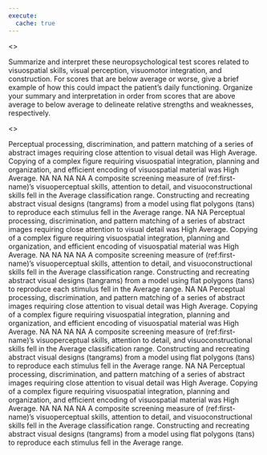 ```yaml
---
execute:
  cache: true
---
```


<<PROMPT>>

Summarize and interpret these neuropsychological test scores related to visuospatial skills, visual perception, visuomotor integration, and construction. For scores that are below average or worse, give a brief example of how this could impact the patient's daily functioning. Organize your summary and interpretation in order from scores that are above average to below average to delineate relative strengths and weaknesses, respectively.

<<START>>

Perceptual processing, discrimination, and pattern matching of a series of abstract images requiring close attention to visual detail was High Average.
Copying of a complex figure requiring visuospatial integration, planning and organization, and efficient encoding of visuospatial material was High Average.
NA
NA
NA
NA
A composite screening measure of (ref:first-name)'s visuoperceptual skills, attention to detail, and visuoconstructional skills fell in the Average classification range.
Constructing and recreating abstract visual designs (tangrams) from a model using flat polygons (tans) to reproduce each stimulus fell in the Average range.
NA
NA
Perceptual processing, discrimination, and pattern matching of a series of abstract images requiring close attention to visual detail was High Average.
Copying of a complex figure requiring visuospatial integration, planning and organization, and efficient encoding of visuospatial material was High Average.
NA
NA
NA
NA
A composite screening measure of (ref:first-name)'s visuoperceptual skills, attention to detail, and visuoconstructional skills fell in the Average classification range.
Constructing and recreating abstract visual designs (tangrams) from a model using flat polygons (tans) to reproduce each stimulus fell in the Average range.
NA
NA
Perceptual processing, discrimination, and pattern matching of a series of abstract images requiring close attention to visual detail was High Average.
Copying of a complex figure requiring visuospatial integration, planning and organization, and efficient encoding of visuospatial material was High Average.
NA
NA
NA
NA
A composite screening measure of (ref:first-name)'s visuoperceptual skills, attention to detail, and visuoconstructional skills fell in the Average classification range.
Constructing and recreating abstract visual designs (tangrams) from a model using flat polygons (tans) to reproduce each stimulus fell in the Average range.
NA
NA
Perceptual processing, discrimination, and pattern matching of a series of abstract images requiring close attention to visual detail was High Average.
Copying of a complex figure requiring visuospatial integration, planning and organization, and efficient encoding of visuospatial material was High Average.
NA
NA
NA
NA
A composite screening measure of (ref:first-name)'s visuoperceptual skills, attention to detail, and visuoconstructional skills fell in the Average classification range.
Constructing and recreating abstract visual designs (tangrams) from a model using flat polygons (tans) to reproduce each stimulus fell in the Average range.
